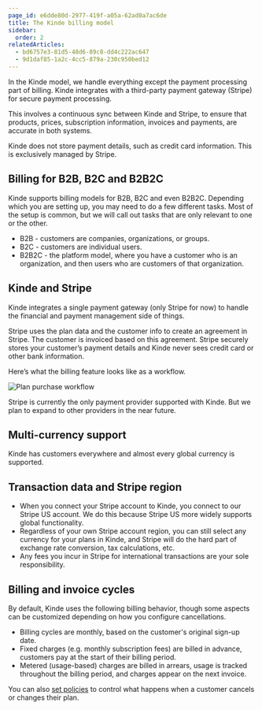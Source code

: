 ```yaml
---
page_id: e6dde80d-2977-419f-a05a-62ad0a7ac6de
title: The Kinde billing model
sidebar:
  order: 2
relatedArticles:
  - bd6757e3-81d5-48d6-89c8-dd4c222ac647
  - 9d1daf85-1a2c-4cc5-879a-230c950bed12
---
```


In the Kinde model, we handle everything except the payment processing part of billing. Kinde integrates with a third-party payment gateway (Stripe) for secure payment processing.

This involves a continuous sync between Kinde and Stripe, to ensure that products, prices, subscription information, invoices and payments, are accurate in both systems.

Kinde does not store payment details, such as credit card information. This is exclusively managed by Stripe.

## Billing for B2B, B2C and B2B2C

Kinde supports billing models for B2B, B2C and even B2B2C. Depending which you are setting up, you may need to do a few different tasks. Most of the setup is common, but we will call out tasks that are only relevant to one or the other.

- B2B - customers are companies, organizations, or groups.
- B2C - customers are individual users.
- B2B2C - the platform model, where you have a customer who is an organization, and then users who are customers of that organization.

## Kinde and Stripe

Kinde integrates a single payment gateway (only Stripe for now) to handle the financial and payment management side of things.

Stripe uses the plan data and the customer info to create an agreement in Stripe. The customer is invoiced based on this agreement. Stripe securely stores your customer’s payment details and Kinde never sees credit card or other bank information.

Here’s what the billing feature looks like as a workflow.

![Plan purchase workflow](https://imagedelivery.net/skPPZTHzSlcslvHjesZQcQ/b9a7bc9a-8f32-4a6d-fe4c-799db02c1600/public)

Stripe is currently the only payment provider supported with Kinde. But we plan to expand to other providers in the near future.

## Multi-currency support

Kinde has customers everywhere and almost every global currency is supported.

## Transaction data and Stripe region

- When you connect your Stripe account to Kinde, you connect to our Stripe US account. We do this because Stripe US more widely supports global functionality.
- Regardless of your own Stripe account region, you can still select any currency for your plans in Kinde, and Stripe will do the hard part of exchange rate conversion, tax calculations, etc.
- Any fees you incur in Stripe for international transactions are your sole responsibility.

## Billing and invoice cycles

By default, Kinde uses the following billing behavior, though some aspects can be customized depending on how you configure cancellations.

- Billing cycles are monthly, based on the customer's original sign-up date.
- Fixed charges (e.g. monthly subscription fees) are billed in advance, customers pay at the start of their billing period.
- Metered (usage-based) charges are billed in arrears, usage is tracked throughout the billing period, and charges appear on the next invoice.

You can also [set policies](/billing/get-started/setup-overview/) to control what happens when a customer cancels or changes their plan.
